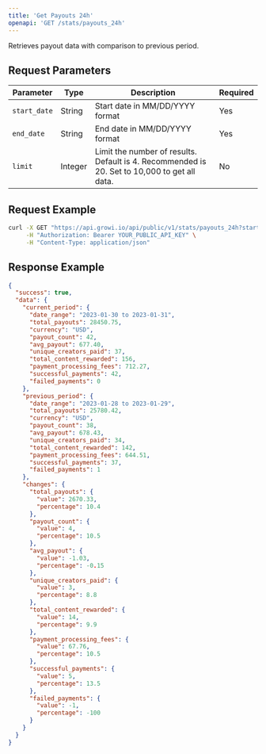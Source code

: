 ```yaml
---
title: 'Get Payouts 24h'
openapi: 'GET /stats/payouts_24h'
---
```


Retrieves payout data with comparison to previous period.

## Request Parameters

| Parameter | Type | Description | Required |
| --- | --- | --- | --- |
| `start_date` | String | Start date in MM/DD/YYYY format | Yes |
| `end_date` | String | End date in MM/DD/YYYY format | Yes |
| `limit` | Integer | Limit the number of results. Default is 4. Recommended is 20. Set to 10,000 to get all data. | No |

## Request Example

```bash
curl -X GET "https://api.growi.io/api/public/v1/stats/payouts_24h?start_date=01/01/2023&end_date=01/31/2023" \
     -H "Authorization: Bearer YOUR_PUBLIC_API_KEY" \
     -H "Content-Type: application/json"
```

## Response Example

```json
{
  "success": true,
  "data": {
    "current_period": {
      "date_range": "2023-01-30 to 2023-01-31",
      "total_payouts": 28450.75,
      "currency": "USD",
      "payout_count": 42,
      "avg_payout": 677.40,
      "unique_creators_paid": 37,
      "total_content_rewarded": 156,
      "payment_processing_fees": 712.27,
      "successful_payments": 42,
      "failed_payments": 0
    },
    "previous_period": {
      "date_range": "2023-01-28 to 2023-01-29",
      "total_payouts": 25780.42,
      "currency": "USD",
      "payout_count": 38,
      "avg_payout": 678.43,
      "unique_creators_paid": 34,
      "total_content_rewarded": 142,
      "payment_processing_fees": 644.51,
      "successful_payments": 37,
      "failed_payments": 1
    },
    "changes": {
      "total_payouts": {
        "value": 2670.33,
        "percentage": 10.4
      },
      "payout_count": {
        "value": 4,
        "percentage": 10.5
      },
      "avg_payout": {
        "value": -1.03,
        "percentage": -0.15
      },
      "unique_creators_paid": {
        "value": 3,
        "percentage": 8.8
      },
      "total_content_rewarded": {
        "value": 14,
        "percentage": 9.9
      },
      "payment_processing_fees": {
        "value": 67.76,
        "percentage": 10.5
      },
      "successful_payments": {
        "value": 5,
        "percentage": 13.5
      },
      "failed_payments": {
        "value": -1,
        "percentage": -100
      }
    }
  }
} 